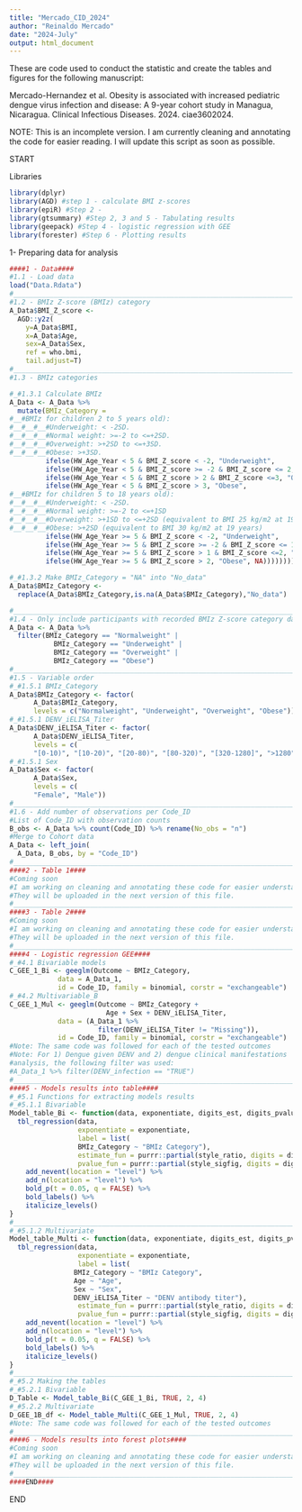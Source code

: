 ```yaml
---
title: "Mercado_CID_2024"
author: "Reinaldo Mercado"
date: "2024-July"
output: html_document
---
```


These are code used to conduct the statistic and create the tables and figures 
for the following manuscript:

Mercado-Hernandez et al.
Obesity is associated with increased pediatric dengue virus infection and disease: 
A 9-year cohort study in Managua, Nicaragua. 
Clinical Infectious Diseases. 2024. ciae3602024. 

NOTE: 
This is an incomplete version. 
I am currently cleaning and annotating the code for easier reading. 
I will update this script as soon as possible. 

 
START

Libraries
```r
library(dplyr)
library(AGD) #step 1 - calculate BMI z-scores
library(epiR) #Step 2 - 
library(gtsummary) #Step 2, 3 and 5 - Tabulating results
library(geepack) #Step 4 - logistic regression with GEE
library(forester) #Step 6 - Plotting results
```


1- Preparing data for analysis
```r
####1 - Data####
#1.1 - Load data
load("Data.Rdata")
#_______________________________________________________________________________
#1.2 - BMIz Z-score (BMIz) category 
A_Data$BMI_Z_score <- 
  AGD::y2z(
    y=A_Data$BMI, 
    x=A_Data$Age, 
    sex=A_Data$Sex, 
    ref = who.bmi, 
    tail.adjust=T)
#_______________________________________________________________________________
#1.3 - BMIz categories 

#_#1.3.1 Calculate BMIz
A_Data <- A_Data %>% 
  mutate(BMIz_Category = 
#__#BMIz for children 2 to 5 years old):
#__#__#__#Underweight: < -2SD.
#__#__#__#Normal weight: >=-2 to <=+2SD.
#__#__#__#Overweight: >+2SD to <=+3SD. 
#__#__#__#Obese: >+3SD.
         ifelse(HW_Age_Year < 5 & BMI_Z_score < -2, "Underweight", 
         ifelse(HW_Age_Year < 5 & BMI_Z_score >= -2 & BMI_Z_score <= 2, "Normalweight", 
         ifelse(HW_Age_Year < 5 & BMI_Z_score > 2 & BMI_Z_score <=3, "Overweight",
         ifelse(HW_Age_Year < 5 & BMI_Z_score > 3, "Obese",
#__#BMIz for children 5 to 18 years old):
#__#__#__#Underweight: < -2SD.
#__#__#__#Normal weight: >=-2 to <=+1SD
#__#__#__#Overweight: >+1SD to <=+2SD (equivalent to BMI 25 kg/m2 at 19 years)
#__#__#__#Obese: >+2SD (equivalent to BMI 30 kg/m2 at 19 years)
         ifelse(HW_Age_Year >= 5 & BMI_Z_score < -2, "Underweight", 
         ifelse(HW_Age_Year >= 5 & BMI_Z_score >= -2 & BMI_Z_score <= 1, "Normalweight", 
         ifelse(HW_Age_Year >= 5 & BMI_Z_score > 1 & BMI_Z_score <=2, "Overweight",
         ifelse(HW_Age_Year >= 5 & BMI_Z_score > 2, "Obese", NA)))))))))

#_#1.3.2 Make BMIz_Category = "NA" into "No_data"
A_Data$BMIz_Category <- 
  replace(A_Data$BMIz_Category,is.na(A_Data$BMIz_Category),"No_data")

#_______________________________________________________________________________
#1.4 - Only include participants with recorded BMIz Z-score category data
A_Data <- A_Data %>% 
  filter(BMIz_Category == "Normalweight" | 
           BMIz_Category == "Underweight" |
           BMIz_Category == "Overweight" |
           BMIz_Category == "Obese") 
#_______________________________________________________________________________
#1.5 - Variable order
#_#1.5.1 BMIz_Category
A_Data$BMIz_Category <- factor(
      A_Data$BMIz_Category, 
      levels = c("Normalweight", "Underweight", "Overweight", "Obese"))
#_#1.5.1 DENV_iELISA_Titer
A_Data$DENV_iELISA_Titer <- factor(
      A_Data$DENV_iELISA_Titer, 
      levels = c(
      "[0-10)", "[10-20)", "[20-80)", "[80-320)", "[320-1280]", ">1280"))
#_#1.5.1 Sex
A_Data$Sex <- factor(
      A_Data$Sex, 
      levels = c(
      "Female", "Male"))
#_______________________________________________________________________________
#1.6 - Add number of observations per Code_ID
#List of Code_ID with observation counts
B_obs <- A_Data %>% count(Code_ID) %>% rename(No_obs = "n")
#Merge to Cohort data
A_Data <- left_join(
  A_Data, B_obs, by = "Code_ID")
#_______________________________________________________________________________
####2 - Table 1####
#Coming soon
#I am working on cleaning and annotating these code for easier understanding
#They will be uploaded in the next version of this file. 
#_______________________________________________________________________________
####3 - Table 2####
#Coming soon
#I am working on cleaning and annotating these code for easier understanding
#They will be uploaded in the next version of this file. 
#_______________________________________________________________________________
####4 - Logistic regression GEE####
#_#4.1 Bivariable models
C_GEE_1_Bi <- geeglm(Outcome ~ BMIz_Category, 
            data = A_Data_1,
            id = Code_ID, family = binomial, corstr = "exchangeable")
#_#4.2 Multivariable_B
C_GEE_1_Mul <- geeglm(Outcome ~ BMIz_Category + 
                        Age + Sex + DENV_iELISA_Titer, 
            data = (A_Data_1 %>% 
                      filter(DENV_iELISA_Titer != "Missing")), 
            id = Code_ID, family = binomial, corstr = "exchangeable")
#Note: The same code was followed for each of the tested outcomes
#Note: For 1) Dengue given DENV and 2) dengue clinical manifestations
#analysis, the following filter was used: 
#A_Data_1 %>% filter(DENV_infection == "TRUE")
#_______________________________________________________________________________
####5 - Models results into table####
#_#5.1 Functions for extracting models results
#_#5.1.1 Bivariable
Model_table_Bi <- function(data, exponentiate, digits_est, digits_pvalue) {
  tbl_regression(data,
                 exponentiate = exponentiate,
                 label = list(
                 BMIz_Category ~ "BMIz Category"),
                 estimate_fun = purrr::partial(style_ratio, digits = digits_est), 
                 pvalue_fun = purrr::partial(style_sigfig, digits = digits_pvalue)) %>%
    add_nevent(location = "level") %>%
    add_n(location = "level") %>%
    bold_p(t = 0.05, q = FALSE) %>%
    bold_labels() %>%
    italicize_levels()
}
#_______________________________________________________________________________
#_#5.1.2 Multivariate
Model_table_Multi <- function(data, exponentiate, digits_est, digits_pvalue) {
  tbl_regression(data,
                 exponentiate = exponentiate,
                 label = list(
                BMIz_Category ~ "BMIz Category",
                Age ~ "Age", 
                Sex ~ "Sex", 
                DENV_iELISA_Titer ~ "DENV antibody titer"),
                 estimate_fun = purrr::partial(style_ratio, digits = digits_est), 
                 pvalue_fun = purrr::partial(style_sigfig, digits = digits_pvalue)) %>%
    add_nevent(location = "level") %>%
    add_n(location = "level") %>%
    bold_p(t = 0.05, q = FALSE) %>%
    bold_labels() %>%
    italicize_levels()
}
#_______________________________________________________________________________
#_#5.2 Making the tables
#_#5.2.1 Bivariable
D_Table <- Model_table_Bi(C_GEE_1_Bi, TRUE, 2, 4)
#_#5.2.2 Multivariate
D_GEE_1B_df <- Model_table_Multi(C_GEE_1_Mul, TRUE, 2, 4)
#Note: The same code was followed for each of the tested outcomes
#_______________________________________________________________________________
####6 - Models results into forest plots####
#Coming soon
#I am working on cleaning and annotating these code for easier understanding
#They will be uploaded in the next version of this file. 
#_______________________________________________________________________________
####END####
```
END